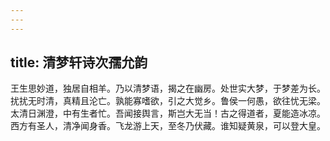 ```yaml
---
---
---
```

title: 清梦轩诗次孺允韵
---



王生思妙道，独居自相羊。乃以清梦语，揭之在幽房。处世实大梦，于梦差为长。扰扰无时清，真精且沦亡。孰能寡嗜欲，引之大觉乡。鲁侯一何愚，欲往忧无梁。太清日渊澄，中有生者忙。吾闻接舆言，斯岂大无当！古之得道者，夏能造冰凉。西方有圣人，清净闻身香。飞龙游上天，至冬乃伏藏。谁知疑黄泉，可以登大皇。